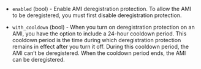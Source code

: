 <!-- Code generated from the comments of the DeregistrationProtectionOptions struct in common/ami_config.go; DO NOT EDIT MANUALLY -->

- `enabled` (bool) - Enable AMI deregistration protection.
  To allow the AMI to be deregistered, you must first disable deregistration protection.

- `with_cooldown` (bool) - When you turn on deregistration protection on an AMI, you have the option to include a 24-hour cooldown period.
  This cooldown period is the time during which deregistration protection remains in effect after you turn it off.
  During this cooldown period, the AMI can’t be deregistered.
  When the cooldown period ends, the AMI can be deregistered.

<!-- End of code generated from the comments of the DeregistrationProtectionOptions struct in common/ami_config.go; -->
